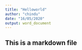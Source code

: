 ```yaml
---
title: "Helloworld"
author: "chindu"
date: "16/05/2020"
output: word_document
---
```

## This is a markdown file